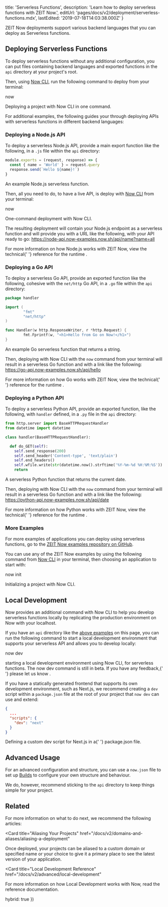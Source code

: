 
  title: 'Serverless Functions',
  description: 'Learn how to deploy serverless functions with ZEIT Now.',
  editUrl: 'pages/docs/v2/deployment/serverless-functions.mdx',
  lastEdited: '2019-07-18T14:03:38.000Z'
}

ZEIT Now deployments support various backend languages that you can deploy as Serverless functions.

## Deploying Serverless Functions

To deploy serverless functions without any additional configuration, you can put files containing backend languages and exported functions in the `api` directory at your project's root.

Then, using [Now CLI](/download), run the following command to deploy from your terminal:

<TerminalInput>now</TerminalInput>
<Caption>Deploying a project with Now CLI in one command.</Caption>

For additional examples, the following guides your through deploying APIs with serverless functions in different backend languages:

### Deploying a Node.js API

To deploy a serverless Node.js API, provide a main export function like the following, in a `.js` file within the `api` directory:

```js
module.exports = (request, response) => {
  const { name = 'World' } = request.query
  response.send(`Hello ${name}!`)
}
```

<Caption>An example Node.js serverless function.</Caption>

Then, all you need to do, to have a live API, is deploy with [Now CLI](/download) from your terminal:

<TerminalInput>now</TerminalInput>
<Caption>One-command deployment with <GenericLink href="/download">Now CLI</GenericLink>.</Caption>

The resulting deployment will contain your Node.js endpoint as a serverless function and will provide you with a URL like the following, with your API ready to go: <https://node-api.now-examples.now.sh/api/name?name=all>

<Note>
  For more information on how Node.js works with ZEIT Now, view the technical{' '}
  <GenericLink href="/docs/v2/advanced/builders/node-js-now-node">
    reference for the runtime
  </GenericLink>
  .
</Note>

### Deploying a Go API

To deploy a serverless Go API, provide an exported function like the following, cohesive with the `net/http` Go API, in a `.go` file within the `api` directory:

```go
package handler

import (
        "fmt"
        "net/http"
)

func Handler(w http.ResponseWriter, r *http.Request) {
        fmt.Fprintf(w, "<h1>Hello from Go on Now!</h1>")
}
```

<Caption>An example Go serverless function that returns a string.</Caption>

Then, deploying with Now CLI with the `now` command from your terminal will result in a serverless Go function and with a link like the following: <https://go-api.now-examples.now.sh/api/hello>

<Note>
  For more information on how Go works with ZEIT Now, view the technical{' '}
  <GenericLink href="/docs/v2/advanced/builders/go-now-go">
    reference for the runtime
  </GenericLink>
  .
</Note>

### Deploying a Python API

To deploy a serverless Python API, provide an exported function, like the following, with `handler` defined, in a `.py` file in the `api` directory:

```python
from http.server import BaseHTTPRequestHandler
from datetime import datetime

class handler(BaseHTTPRequestHandler):

  def do_GET(self):
    self.send_response(200)
    self.send_header('Content-type', 'text/plain')
    self.end_headers()
    self.wfile.write(str(datetime.now().strftime('%Y-%m-%d %H:%M:%S')).encode())
    return
```

<Caption>A serverless Python function that returns the current date.</Caption>

Then, deploying with Now CLI with the `now` command from your terminal will result in a serverless Go function and with a link like the following: <https://python-api.now-examples.now.sh/api/date>

<Note>
  For more information on how Python works with ZEIT Now, view the technical{' '}
  <GenericLink href="/docs/v2/advanced/builders/python-now-python">
    reference for the runtime
  </GenericLink>
  .
</Note>

### More Examples

For more examples of applications you can deploy using serverless functions, go to the [ZEIT Now examples repository on GitHub](https://github.com/zeit/now-examples).

You can use any of the ZEIT Now examples by using the following command from [Now CLI](/download) in your terminal, then choosing an application to start with:

<TerminalInput>now init</TerminalInput>
<Caption>Initializing a project with Now CLI.</Caption>

## Local Development

Now provides an additional command with Now CLI to help you develop serverless functions locally by replicating the production environment on Now with your localhost.

If you have an `api` directory like the [above examples](#deploying-serverless-functions) on this page, you can run the following command to start a local development environment that supports your serverless API and allows you to develop locally:

<TerminalInput>now dev</TerminalInput>
<Caption>starting a local development environment using Now CLI, for serverless functions.</Caption>

<Note>
  The <InlineCode>now dev</InlineCode> command is still in beta. If you have any
  feedback,{' '}
  <GenericLink href="https://zeit.co/feedback/dev">
    please let us know
  </GenericLink>
  .
</Note>

If you have a statically generated frontend that supports its own development environment, such as Next.js, we recommend creating a `dev` script within a `package.json` file at the root of your project that `now dev` can use and extend:

```json
{
  ...
  "scripts": {
    "dev": "next"
  }
}
```

<Caption>
  Defining a custom <InlineCode>dev</InlineCode> script for Next.js in a{' '}
  <InlineCode>package.json</InlineCode> file.
</Caption>

## Advanced Usage

For an advanced configuration and structure, you can use a `now.json` file to set up [Builds](/docs/v2/advanced/builds) to configure your own structure and behaviour.

We do, however, recommend sticking to the `api` directory to keep things simple for your project.

## Related

For more information on what to do next, we recommend the following articles:

<Card
  title="Aliasing Your Projects"
  href="/docs/v2/domains-and-aliases/aliasing-a-deployment"
>
  Once deployed, your projects can be aliased to a custom domain or specified
  name or your choice to give it a primary place to see the latest version of
  your application.
</Card>

<Card
  title="Local Development Reference"
  href="/docs/v2/advanced/local-development"
>
  For more information on how Local Development works with Now, read the
  reference documentation.
</Card>

  hybrid: true
})
